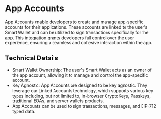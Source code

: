 # App Accounts

App Accounts enable developers to create and manage app-specific accounts for their applications. These accounts are linked to the user's Smart Wallet and can be utilized to sign transactions specifically for the app. This integration grants developers full control over the user experience, ensuring a seamless and cohesive interaction within the app.

## Technical Details

- Smart Wallet Ownership: The user's Smart Wallet acts as an owner of the app account, allowing it to manage and control the app-specific account.
- Key Agnostic: App Accounts are designed to be key agnostic. They leverage our Linked Accounts technology, which supports various key types including, but not limited to, in-browser CryptoKeys, Passkeys, traditional EOAs, and server wallets products.
- App Accounts can be used to sign transactions, messages, and EIP-712 typed data.

